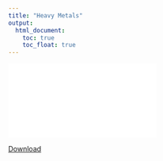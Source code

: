 ```yaml
---
title: "Heavy Metals"
output: 
  html_document:
    toc: true
    toc_float: true
---
```


<object data="./data/GARFINKEL-FinalDraft.pdf" width="750px" height="750px">
    <embed src="./data/GARFINKEL-FinalDraft.pdf">
    </embed>
</object>

[Download](data/GARFINKEL-FinalDraft.pdf)